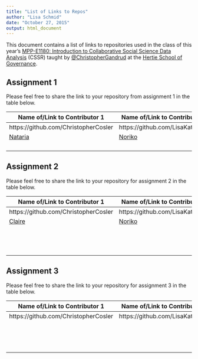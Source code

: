 ```yaml
---
title: "List of Links to Repos"
author: "Lisa Schmid"
date: "October 27, 2015"
output: html_document
---
```


This document contains a list of links to repositories used in the class of this year's <a href="https://github.com/HertieDataScience/SyllabusAndLectures" target="_blank">MPP-E1180: Introduction to Collaborative Social Science Data Analysis</a> (CSSR) taught by <a href="https://github.com/christophergandrud
" target="_blank">@ChristopherGandrud</a> at the <a href="https://hertie-school.berlin" target="_blank">Hertie School of Governance</a>.

## Assignment 1
Please feel free to share the link to your repository from assignment 1 in the table below.

| Name of/Link to Contributor 1 | Name of/Link to Contributor 2 | Link to Repository |
|----|----|----|
| https://github.com/ChristopherCosler | https://github.com/LisaKatharina | https://github.com/ChristopherCosler/CSSR_Assignement1 |
|[Nataria](https://github.com/natalia-alvarado)|[Noriko](https://github.com/magaranoriko)|[our repo](https://github.com/magaranoriko/Assignment1/tree/master/session3) |
| | | |
| | | |
| | | |
| | | |

## Assignment 2

Please feel free to share the link to your repository for assignment 2 in the table below.

| Name of/Link to Contributor 1 | Name of/Link to Contributor 2 | Link to Repository |
|----|----|----|
| https://github.com/ChristopherCosler | https://github.com/LisaKatharina | https://github.com/ChristopherCosler/CSSR_ResearchProposal |
|[Claire](https://github.com/bctclc) |[Noriko](https://github.com/magaranoriko/) | [our repo](https://github.com/bctclc/Collaborative-Data-Analysis-Assignment2)|
| | | |
| | | |
| | | |
| | | |
| | | |
| | | |
| | | |
| | | |
| | | |
| | | |
| | | |
| | | |
| | | |

## Assignment 3

Please feel free to share the link to your repository for assignment 3 in the table below.

| Name of/Link to Contributor 1 | Name of/Link to Contributor 2 | Link to Repository |
|----|----|----|
| https://github.com/ChristopherCosler | https://github.com/LisaKatharina | https://github.com/ChristopherCosler/CSSG_Dataanalysis |
| | | |
| | | |
| | | |
| | | |
| | | |
| | | |
| | | |
| | | |
| | | |
| | | |
| | | |
| | | |
| | | |
| | | |
